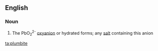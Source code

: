 ==English==

===Noun===
{{wikipedia}}
{{en-noun}}

# {{lb|en|inorganic chemistry}} The PbO<sub>2</sub><sup>2-</sup> [[oxyanion]] or hydrated forms; any [[salt]] containing this anion

[[ta:plumbite]]